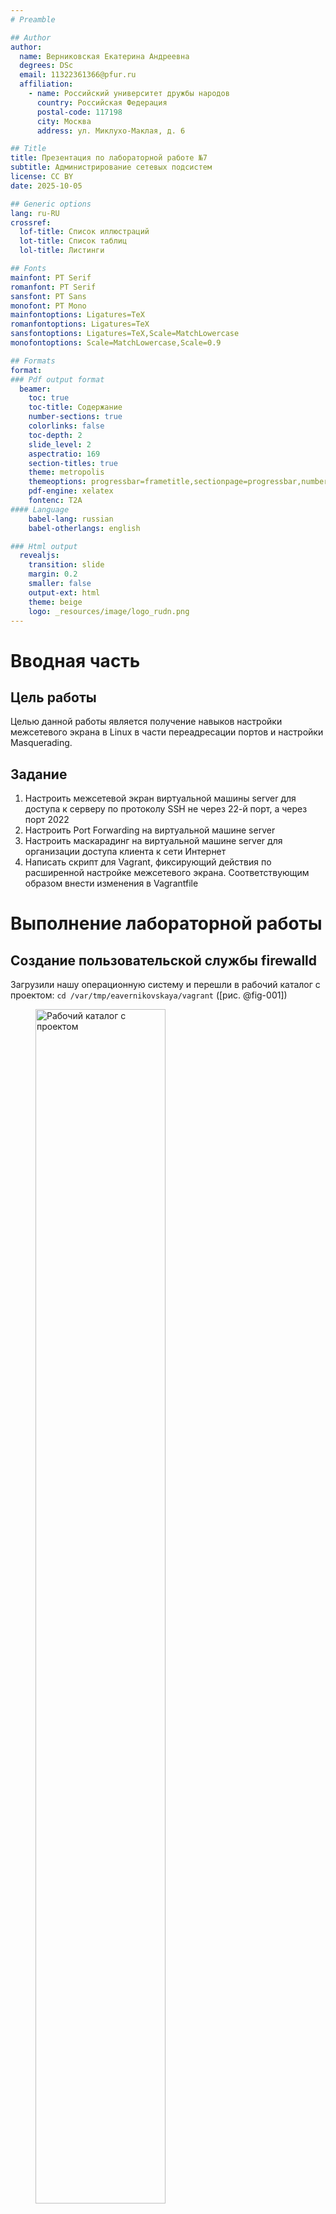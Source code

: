```yaml
---
# Preamble

## Author
author:
  name: Верниковская Екатерина Андреевна
  degrees: DSc
  email: 11322361366@pfur.ru
  affiliation:
    - name: Российский университет дружбы народов
      country: Российская Федерация
      postal-code: 117198
      city: Москва
      address: ул. Миклухо-Маклая, д. 6

## Title
title: Презентация по лабораторной работе №7
subtitle: Администрирование сетевых подсистем
license: CC BY
date: 2025-10-05

## Generic options
lang: ru-RU
crossref:
  lof-title: Список иллюстраций
  lot-title: Список таблиц
  lol-title: Листинги

## Fonts 
mainfont: PT Serif 
romanfont: PT Serif 
sansfont: PT Sans 
monofont: PT Mono 
mainfontoptions: Ligatures=TeX 
romanfontoptions: Ligatures=TeX 
sansfontoptions: Ligatures=TeX,Scale=MatchLowercase 
monofontoptions: Scale=MatchLowercase,Scale=0.9

## Formats
format:
### Pdf output format
  beamer:
    toc: true
    toc-title: Содержание
    number-sections: true
    colorlinks: false
    toc-depth: 2
    slide_level: 2
    aspectratio: 169
    section-titles: true
    theme: metropolis
    themeoptions: progressbar=frametitle,sectionpage=progressbar,numbering=fraction
    pdf-engine: xelatex
    fontenc: T2A
#### Language
    babel-lang: russian
    babel-otherlangs: english

### Html output
  revealjs:
    transition: slide
    margin: 0.2
    smaller: false
    output-ext: html
    theme: beige
    logo: _resources/image/logo_rudn.png
---
```


# Вводная часть

## Цель работы

Целью данной работы является получение навыков настройки межсетевого экрана в Linux в части переадресации портов и настройки Masquerading.

## Задание

1. Настроить межсетевой экран виртуальной машины server для доступа к серверу по протоколу SSH не через 22-й порт, а через порт 2022 
2. Настроить Port Forwarding на виртуальной машине server
3. Настроить маскарадинг на виртуальной машине server для организации доступа клиента к сети Интернет 
4. Написать скрипт для Vagrant, фиксирующий действия по расширенной настройке межсетевого экрана. Соответствующим образом внести изменения в Vagrantfile

# Выполнение лабораторной работы

## Создание пользовательской службы firewalld

Загрузили нашу операционную систему и перешли в рабочий каталог с проектом: ```cd /var/tmp/eavernikovskaya/vagrant``` ([рис. @fig-001])

![Рабочий каталог с проектом](image/лаба7_1.png){#fig-001 width=70%}

## Создание пользовательской службы firewalld

Запустили виртуальную машину server: ```make server-up``` ([рис. @fig-002]) 

![Запуск виртуальной машины server](image/лаба7_2.png){#fig-002 width=70%}

## Создание пользовательской службы firewalld

Далее на виртуальной машине server вошли под созданным нами в предыдущей работе пользователем и открыли терминал. Перешли в режим суперпользователя: ```sudo -i``` ([рис. @fig-003])

![Переход в режим суперпользователя](image/лаба7_3.png){#fig-003 width=70%}

## Создание пользовательской службы firewalld

Далее на основе существующего файла описания службы ssh создали файл с собственным описанием: ```cp /usr/lib/firewalld/services/ssh.xml /etc/firewalld/services/ssh-custom.xml``` ([рис. @fig-004])

![Создание файла описания службы ssh с собственным описанием](image/лаба7_4.png){#fig-004 width=70%}

## Создание пользовательской службы firewalld

Далее посмотрели содержимое файла службы: ```cat /etc/firewalld/services/ssh-custom.xml```([рис. @fig-005])

![Содержимое файла службы](image/лаба7_5.png){#fig-005 width=70%}

## Создание пользовательской службы firewalld

Далее открыли файл описания службы на редактирование и заменили порт 22 на новый порт (2022): ```<port protocol="tcp" port="2022"/>```. В этом же файле скорректировали описание службы, указал что это модифицированный файл службы ([рис. @fig-006])

![Редактирование файла описания службы](image/лаба7_6.png){#fig-006 width=70%}

## Создание пользовательской службы firewalld

Посмотрели список доступных FirewallD служб: ```firewall-cmd --get-services``` ([рис. @fig-007])

![Список доступных FirewallD служб](image/лаба7_7.png){#fig-007 width=70%}

## Создание пользовательской службы firewalld

Далее перезагрузили правила межсетевого экрана с сохранением информации о состоянии и вновь вывели на экран список служб, а также список активных служб ([рис. @fig-008]):

![Перезагрузка правил межсетевого экрана с сохранением информации о состоянии, список доступных служб, список активных служб](image/лаба7_8.png){#fig-008 width=60%}

## Создание пользовательской службы firewalld

Добавили новую службу в FirewallD и вывели на экран список активных служб ([рис. @fig-009]):

![Добавление новой службы в FirewallD, список активных служб](image/лаба7_9.png){#fig-009 width=70%}

## Создание пользовательской службы firewalld

Служба успешно добавлена в FirewallD, поэтому мы перезагрузили правила межсетевого экрана с сохранением информации о состоянии ([рис. @fig-010]):

![Перезагрузка правил межсетевого экрана с сохранением информации о состоянии](image/лаба7_10.png){#fig-010 width=70%}

## Перенаправление портов

Далее организовли на сервере переадресацию с порта 2022 на порт 22: ```firewall-cmd --add-forward-port=port=2022:proto=tcp:toport=22``` ([рис. @fig-011])

![Переадресация с порта 2022 на порт 22](image/лаба7_11.png){#fig-011 width=70%}

## Перенаправление портов

На клиенте попробовали получить доступ по SSH к серверу через порт 2022: ```ssh -p 2022 eavernikovskaya@server.eavernikovskaya.net``` ([рис. @fig-012]), ([рис. @fig-013])

![Запуск виртуальной машины client](image/лаба7_12.png){#fig-012 width=70%}

## Перенаправление портов

![Доступ на клиенте по SSH к серверу через порт 2022](image/лаба7_13.png){#fig-013 width=70%}

## Настройка Port Forwarding и Masquerading

На сервере посмотрели, активирована ли в ядре системы возможность перенаправления IPv4-пакетов: ```sysctl -a | grep forward``` ([рис. @fig-014])

![Проверка возможности перенаправления IPv4-пакетов в ядре системы](image/лаба7_14.png){#fig-014 width=35%}

## Настройка Port Forwarding и Masquerading

Далее включили перенаправление IPv4-пакетов на сервере ([рис. @fig-015]):

![Включение перенаправления IPv4-пакетов на сервере](image/лаба7_15.png){#fig-015 width=70%}

## Настройка Port Forwarding и Masquerading

Включили маскарадинг на сервере ([рис. @fig-016]):

![Включение маскарадинга на сервере](image/лаба7_16.png){#fig-016 width=70%}

## Настройка Port Forwarding и Masquerading

Далее на клиенте проверили доступность выхода в Интернет ([рис. @fig-017])

![Проверка входа в Интернет на клиенте](image/лаба7_17.png){#fig-017 width=70%}

## Внесение изменений в настройки внутреннего окружения виртуальной машины

На виртуальной машине server перешли в каталог для внесения изменений в настройки внутреннего окружения */vagrant/provision/server/*, создали в нём каталог *firewall*, в который поместили в соответствующие подкаталоги конфигурационные файлы FirewallD ([рис. @fig-018]):

![Копирование конфигурационных файлов в каталог firewall](image/лаба7_18.png){#fig-018 width=70%}

## Внесение изменений в настройки внутреннего окружения виртуальной машины

В каталоге /vagrant/provision/server создали исполняемый файл firewall.sh ([рис. @fig-019]):

![Создание исполняемого файла firewall.sh](image/лаба7_19.png){#fig-019 width=70%}

## Внесение изменений в настройки внутреннего окружения виртуальной машины

Открыв его на редактирование прописали в нём следующие строки ([рис. @fig-020]):

![Редактирование файла firewall.sh](image/лаба7_20.png){#fig-020 width=70%}

## Внесение изменений в настройки внутреннего окружения виртуальной машины

Для отработки созданного скрипта во время загрузки виртуальных машин в конфигурационном файле Vagrantfile необходимо добавить в конфигурации сервера следующую запись ([рис. @fig-021]):

![Редактирование Vagrantfile](image/лаба7_21.png){#fig-021 width=60%}

## Внесение изменений в настройки внутреннего окружения виртуальной машины

После этого можно выключать виртуальные машины server и client: ```make server-halt``` и ```make client-halt```([рис. @fig-022])

![Выключение виртуальных машин server и client](image/лаба7_22.png){#fig-022 width=70%}

# Подведение итогов

## Выводы

В ходе выполнения лабораторной работы №7 мы получили навыки настройки межсетевого экрана в Linux в части переадресации портов и настройки Masquerading

## Список литературы

1. [Лаборатораня работа №7](https://esystem.rudn.ru/pluginfile.php/2854758/mod_resource/content/5/007-firewall.pdf)
